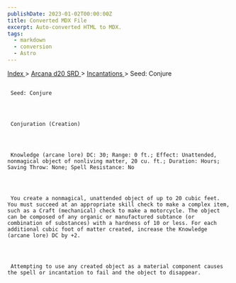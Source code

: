 ```yaml
---
publishDate: 2023-01-02T00:00:00Z
title: Converted MDX File
excerpt: Auto-converted HTML to MDX.
tags:
  - markdown
  - conversion
  - Astro
---
```







[
      Index
     ](-index)
     >
     [
      Arcana d20 SRD
     ](arcana-d20-srd-index)
     >
     [
      Incantations
     ](arcana-d20-srd-incantations-index)
     > Seed: Conjure
    





## 
     Seed: Conjure
    



     Conjuration (Creation)
    



     Knowledge (arcane lore) DC: 30; Range: 0 ft.; Effect: Unattended, nonmagical object of nonliving matter, 20 cu. ft.; Duration: Hours; Saving Throw: None; Spell Resistance: No
    



     You create a nonmagical, unattended object of up to 20 cubic feet. You must succeed at an appropriate skill check to make a complex item, such as a Craft (mechanical) check to make a motorcycle. The object can be composed of any organic or manufactured subtance (or combination of substances) with a hardness of 10 or less. For each additional cubic foot of matter created, increase the Knowledge (arcane lore) DC by +2.
    



     Attempting to use any created object as a material component causes the spell or incantation to fail and the object to disappear.
    




